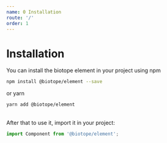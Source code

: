 ```yaml
---
name: 0 Installation
route: '/'
order: 1
---
```


# Installation
You can install the biotope element in your project using npm
```bash
npm install @biotope/element --save
```
or yarn
```bash
yarn add @biotope/element
```
<br/>
After that to use it, import it in your project:

```js
import Component from '@biotope/element';
```


